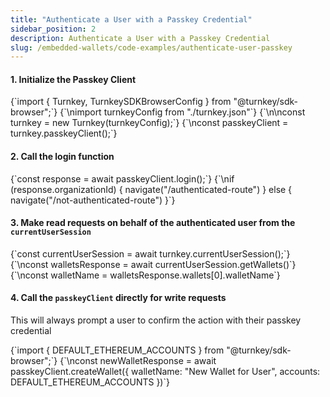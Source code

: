 ```yaml
---
title: "Authenticate a User with a Passkey Credential"
sidebar_position: 2
description: Authenticate a User with a Passkey Credential
slug: /embedded-wallets/code-examples/authenticate-user-passkey
---
```



#### 1. Initialize the Passkey Client

<CodeBlock language="typescript">
  {`import { Turnkey, TurnkeySDKBrowserConfig } from "@turnkey/sdk-browser";`}
  {`\nimport turnkeyConfig from "./turnkey.json"`}
  {`\n\nconst turnkey = new Turnkey(turnkeyConfig);`}
  {`\nconst passkeyClient = turnkey.passkeyClient();`}
</CodeBlock>

#### 2. Call the login function

<CodeBlock language="typescript">
  {`const response = await passkeyClient.login();`}
  {`\nif (response.organizationId) {
  navigate("/authenticated-route")
} else {
  navigate("/not-authenticated-route")
}`}
</CodeBlock>

#### 3. Make read requests on behalf of the authenticated user from the `currentUserSession`

<CodeBlock language="typescript">
  {`const currentUserSession = await turnkey.currentUserSession();`}
  {`\nconst walletsResponse = await currentUserSession.getWallets()`}
  {`\nconst walletName = walletsResponse.wallets[0].walletName`}
</CodeBlock>

#### 4. Call the `passkeyClient` directly for write requests

This will always prompt a user to confirm the action with their passkey credential

<CodeBlock language="typescript">
  {`import { DEFAULT_ETHEREUM_ACCOUNTS } from "@turnkey/sdk-browser";`}
  {`\nconst newWalletResponse = await passkeyClient.createWallet({
  walletName: "New Wallet for User",
  accounts: DEFAULT_ETHEREUM_ACCOUNTS
})`}
</CodeBlock>

